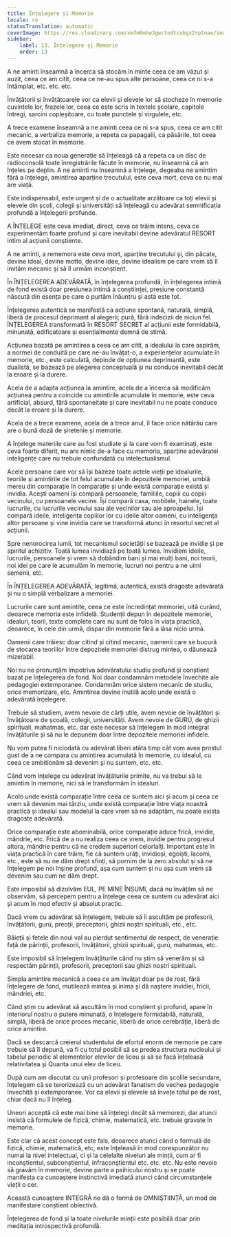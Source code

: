 ```yaml
---
title: Înțelegere și Memorie
locale: ro
statusTranslation: automatic
coverImage: https://res.cloudinary.com/xmfm6mhw3gwctndtcubgx2rptnae/image/upload/v1740337243/small_cover_educacion_fundamental_a051170f1c.webp
sidebar:
    label: 13. Înțelegere și Memorie
    order: 13
---
```

A ne aminti înseamnă a încerca să stocăm în minte ceea ce am văzut și auzit, ceea ce am citit, ceea ce ne-au spus alte persoane, ceea ce ni s-a întâmplat, etc. etc. etc.

Învățătorii și învățătoarele vor ca elevii și elevele lor să stocheze în memorie cuvintele lor, frazele lor, ceea ce este scris în textele școlare, capitole întregi, sarcini copleșitoare, cu toate punctele și virgulele, etc.

A trece examene înseamnă a ne aminti ceea ce ni s-a spus, ceea ce am citit mecanic, a verbaliza memorie, a repeta ca papagalii, ca păsările, tot ceea ce avem stocat în memorie.

Este necesar ca noua generație să înțeleagă că a repeta ca un disc de radioconsolă toate înregistrările făcute în memorie, nu înseamnă că am înțeles pe deplin. A ne aminti nu înseamnă a înțelege, degeaba ne amintim fără a înțelege, amintirea aparține trecutului, este ceva mort, ceva ce nu mai are viață.

Este indispensabil, este urgent și de o actualitate arzătoare ca toți elevii și elevele din școli, colegii și universități să înțeleagă cu adevărat semnificația profundă a înțelegerii profunde.

A ÎNȚELEGE este ceva imediat, direct, ceva ce trăim intens, ceva ce experimentăm foarte profund și care inevitabil devine adevăratul RESORT intim al acțiunii conștiente.

A ne aminti, a rememora este ceva mort, aparține trecutului și, din păcate, devine ideal, devine motto, devine idee, devine idealism pe care vrem să îl imităm mecanic și să îl urmăm inconștient.

În ÎNȚELEGEREA ADEVĂRATĂ, în înțelegerea profundă, în înțelegerea intimă de fond există doar presiunea intimă a conștiinței, presiune constantă născută din esența pe care o purtăm înăuntru și asta este tot.

Înțelegerea autentică se manifestă ca acțiune spontană, naturală, simplă, liberă de procesul deprimant al alegerii; pură, fără indecizii de niciun fel. ÎNȚELEGEREA transformată în RESORT SECRET al acțiunii este formidabilă, minunată, edificatoare și esențialmente demnă de stimă.

Acțiunea bazată pe amintirea a ceea ce am citit, a idealului la care aspirăm, a normei de conduită pe care ne-au învățat-o, a experiențelor acumulate în memorie, etc., este calculată, depinde de opțiunea deprimantă, este dualistă, se bazează pe alegerea conceptuală și nu conduce inevitabil decât la eroare și la durere.

Acela de a adapta acțiunea la amintire, acela de a încerca să modificăm acțiunea pentru a coincide cu amintirile acumulate în memorie, este ceva artificial, absurd, fără spontaneitate și care inevitabil nu ne poate conduce decât la eroare și la durere.

Acela de a trece examene, acela de a trece anul, îl face orice nătărău care are o bună doză de șiretenie și memorie.

A înțelege materiile care au fost studiate și la care vom fi examinați, este ceva foarte diferit, nu are nimic de-a face cu memoria, aparține adevăratei inteligențe care nu trebuie confundată cu intelectualismul.

Acele persoane care vor să își bazeze toate actele vieții pe idealurile, teoriile și amintirile de tot felul acumulate în depozitele memoriei, umblă mereu din comparație în comparație și unde există comparație există și invidia. Acești oameni își compară persoanele, familiile, copiii cu copiii vecinului, cu persoanele vecine. Își compară casa, mobilele, hainele, toate lucrurile, cu lucrurile vecinului sau ale vecinilor sau ale aproapelui. Își compară ideile, inteligența copiilor lor cu ideile altor oameni, cu inteligența altor persoane și vine invidia care se transformă atunci în resortul secret al acțiunii.

Spre nenorocirea lumii, tot mecanismul societății se bazează pe invidie și pe spiritul achizitiv. Toată lumea invidiază pe toată lumea. Invidiem ideile, lucrurile, persoanele și vrem să dobândim bani și mai mulți bani, noi teorii, noi idei pe care le acumulăm în memorie, lucruri noi pentru a ne uimi semenii, etc.

În ÎNȚELEGEREA ADEVĂRATĂ, legitimă, autentică, există dragoste adevărată și nu o simplă verbalizare a memoriei.

Lucrurile care sunt amintite, ceea ce este încredințat memoriei, uită curând, deoarece memoria este infidelă. Studenții depun în depozitele memoriei, idealuri, teorii, texte complete care nu sunt de folos în viața practică, deoarece, în cele din urmă, dispar din memorie fără a lăsa nicio urmă.

Oamenii care trăiesc doar citind și citind mecanic, oamenii care se bucură de stocarea teoriilor între depozitele memoriei distrug mintea, o dăunează mizerabil.

Noi nu ne pronunțăm împotriva adevăratului studiu profund și conștient bazat pe înțelegerea de fond. Noi doar condamnăm metodele învechite ale pedagogiei extemporanee. Condamnăm orice sistem mecanic de studiu, orice memorizare, etc. Amintirea devine inutilă acolo unde există o adevărată înțelegere.

Trebuie să studiem, avem nevoie de cărți utile, avem nevoie de învățători și învățătoare de școală, colegii, universități. Avem nevoie de GURÚ, de ghizii spirituali, mahatmas, etc. dar este necesar să înțelegem în mod integral învățăturile și să nu le depunem doar între depozitele memoriei infidele.

Nu vom putea fi niciodată cu adevărat liberi atâta timp cât vom avea prostul gust de a ne compara cu amintirea acumulată în memorie, cu idealul, cu ceea ce ambitionăm să devenim și nu suntem, etc. etc.

Când vom înțelege cu adevărat învățăturile primite, nu va trebui să le amintim în memorie, nici să le transformăm în idealuri.

Acolo unde există comparație între ceea ce suntem aici și acum și ceea ce vrem să devenim mai târziu, unde există comparație între viața noastră practică și idealul sau modelul la care vrem să ne adaptăm, nu poate exista dragoste adevărată.

Orice comparație este abominabilă, orice comparație aduce frică, invidie, mândrie, etc. Frică de a nu realiza ceea ce vrem, invidie pentru progresul altora, mândrie pentru că ne credem superiori celorlalți. Important este în viața practică în care trăim, fie că suntem urâți, invidioși, egoiști, lacomi, etc., este să nu ne dăm drept sfinți, să pornim de la zero absolut și să ne înțelegem pe noi înșine profund, așa cum suntem și nu așa cum vrem să devenim sau cum ne dăm drept.

Este imposibil să dizolvăm EUL, PE MINE ÎNSUMI, dacă nu învățăm să ne observăm, să percepem pentru a înțelege ceea ce suntem cu adevărat aici și acum în mod efectiv și absolut practic.

Dacă vrem cu adevărat să înțelegem, trebuie să îi ascultăm pe profesorii, învățătorii, gurú, preoții, preceptorii, ghizii noștri spirituali, etc., etc.

Băieții și fetele din noul val au pierdut sentimentul de respect, de venerație față de părinții, profesorii, învățătorii, ghizii spirituali, gurú, mahatmas, etc.

Este imposibil să înțelegem învățăturile când nu știm să venerăm și să respectăm părinții, profesorii, preceptorii sau ghizii noștri spirituali.

Simpla amintire mecanică a ceea ce am învățat doar pe de rost, fără înțelegere de fond, mutilează mintea și inima și dă naștere invidiei, fricii, mândriei, etc.

Când știm cu adevărat să ascultăm în mod conștient și profund, apare în interiorul nostru o putere minunată, o înțelegere formidabilă, naturală, simplă, liberă de orice proces mecanic, liberă de orice cerebrăție, liberă de orice amintire.

Dacă se descarcă creierul studentului de efortul enorm de memorie pe care trebuie să îl depună, va fi cu totul posibil să se predea structura nucleului și tabelul periodic al elementelor elevilor de liceu și să se facă înțeleasă relativitatea și Quanta unui elev de liceu.

După cum am discutat cu unii profesori și profesoare din școlile secundare, înțelegem că se terorizează cu un adevărat fanatism de vechea pedagogie învechită și extemporanee. Vor ca elevii și elevele să învețe totul pe de rost, chiar dacă nu îl înțeleg.

Uneori acceptă că este mai bine să înțelegi decât să memorezi, dar atunci insistă că formulele de fizică, chimie, matematică, etc. trebuie gravate în memorie.

Este clar că acest concept este fals, deoarece atunci când o formulă de fizică, chimie, matematică, etc, este înțeleasă în mod corespunzător nu numai la nivel intelectual, ci și la celelalte niveluri ale minții, cum ar fi inconștientul, subconștientul, infraconștientul etc. etc. etc. Nu este nevoie să gravăm în memorie, devine parte a psihicului nostru și se poate manifesta ca cunoaștere instinctivă imediată atunci când circumstanțele vieții o cer.

Această cunoaștere INTEGRĂ ne dă o formă de OMNIȘTIINȚĂ, un mod de manifestare conștient obiectivă.

Înțelegerea de fond și la toate nivelurile minții este posibilă doar prin meditația introspectivă profundă.

